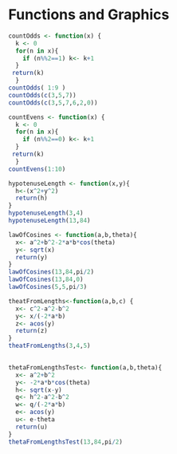 Functions and Graphics 
========================================================

```r
countOdds <- function(x) {
  k <- 0
  for(n in x){
    if (n%%2==1) k<- k+1
  }
 return(k)
  }
countOdds( 1:9 )
countOdds(c(3,5,7))
countOdds(c(3,5,7,6,2,0))
```

```r
countEvens <- function(x) {
  k <- 0
  for(n in x){
    if (n%%2==0) k<- k+1
  }
 return(k)
  }
countEvens(1:10)
```
```r
hypotenuseLength <- function(x,y){
  h<-(x^2+y^2)
  return(h)
}
hypotenuseLength(3,4)
hypotenuseLength(13,84)
```

```r
lawOfCosines <- function(a,b,theta){
  x<- a^2+b^2-2*a*b*cos(theta)
  y<- sqrt(x)    
  return(y)
}
lawOfCosines(13,84,pi/2)
lawOfCosines(13,84,0)
lawOfCosines(5,5,pi/3)
```


```r
theatFromLengths<-function(a,b,c) {
  x<- c^2-a^2-b^2
  y<- x/(-2*a*b)
  z<- acos(y)
  return(z)
}
theatFromLengths(3,4,5)
 
```

```r
thetaFromLengthsTest<- function(a,b,theta){
  x<- a^2+b^2
  y<- -2*a*b*cos(theta)
  h<- sqrt(x-y)    
  q<- h^2-a^2-b^2
  w<- q/(-2*a*b)
  e<- acos(y)
  u<- e-theta
  return(u)
}
thetaFromLengthsTest(13,84,pi/2)
```



